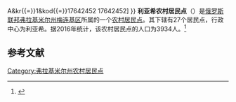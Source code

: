 {{Infobox Settlement
| official_name = 利亚希农村居民点
| native_name = Ляховское сельское поселение
| settlement_type = [[农村居民点|农村居民点]]
| subdivision_type = [[国家|国家]]
| subdivision_type1 = [[州_(俄罗斯)|州]]
| subdivision_type2 = [[区_(苏联)|区]]
| subdivision_name = {{RUS}}
| subdivision_name1 = [[弗拉基米尔州|弗拉基米尔州]]
| subdivision_name2 = [[梅连基区|梅连基区]]
| seat_type = 行政中心
| seat = 利亚希
| population_as_of=2016
| population_footnotes = <ref name=stat />
| population_total = 3934
| coordinates_display = inline,title
| latd = 55 | latm = 20 | lats = 10 | latNS = N
| longd = 41 | longm = 55 | longs = 30 | longEW = E
| timezone = [[莫斯科时间|MSK]]
| utc_offset = +3
| blank_name = [[俄罗斯市政土地区划代码|OKTMO编码]]
| blank_info = [http://classif.spb.ru/classificators/view/tma.php?st{{=}}A&kr{{=}}1&kod{{=}}17642452 17642452]
}}
'''利亚希农村居民点'''（{{lang-ru|Ляховское сельское поселение}}）是[[俄罗斯联邦|俄罗斯联邦]][[弗拉基米尔州|弗拉基米尔州]][[梅连基区|梅连基区]]所属的一个[[农村居民点|农村居民点]]。其下辖有27个居民点，行政中心为利亚希。据2016年统计，该农村居民点的人口为3934人。<ref name=stat>{{cite web | url = http://www.gks.ru/free_doc/doc_2016/bul_dr/mun_obr2016.rar | title = Численность населения Российской Федерации по муниципальным образованиям на 1 января 2016 года | language = ru | accessdate = 2016-12-18 | archive-date = 2019-05-13 | archive-url = https://web.archive.org/web/20190513150350/http://www.gks.ru/free_doc/doc_2016/bul_dr/mun_obr2016.rar | dead-url = no }}</ref>

== 参考文献 ==
{{reflist}}

{{Russia-stub}}

[[Category:弗拉基米尔州农村居民点|Category:弗拉基米尔州农村居民点]]